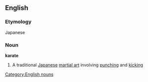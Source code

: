 ==English==
===Etymology===
Japanese

===Noun===
{{wikipedia}}
'''karate'''

# A traditional [[Japanese]] [[martial art]] involving [[punch]]ing and [[kick]]ing

[[Category:English nouns]]